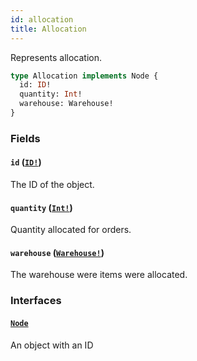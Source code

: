 ```yaml
---
id: allocation
title: Allocation
---
```


Represents allocation.

```graphql
type Allocation implements Node {
  id: ID!
  quantity: Int!
  warehouse: Warehouse!
}
```

### Fields

#### `id` ([`ID!`](/developer/api-reference/scalars/id.mdx))

The ID of the object.

#### `quantity` ([`Int!`](/developer/api-reference/scalars/int.mdx))

Quantity allocated for orders.

#### `warehouse` ([`Warehouse!`](/developer/api-reference/objects/warehouse.mdx))

The warehouse were items were allocated.

### Interfaces

#### [`Node`](/developer/api-reference/interfaces/node.mdx)

An object with an ID
